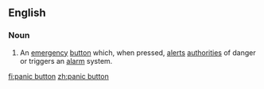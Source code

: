 ==English==
{{wikipedia}}
===Noun===
{{en-noun|head=[[panic]] [[button]]}}

# An [[emergency]] [[button]] which, when pressed, [[alert]]s [[authorities]] of danger or triggers an [[alarm]] system.

[[fi:panic button]]
[[zh:panic button]]